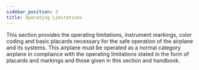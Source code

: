 ```yaml
---
sidebar_position: 3
title: Operating Limitations
---
```

This section provides the operating limitations, instrument markings, color coding and basic placards necessary for the safe operation of the airplane and its systems. This airplane must be operated as a normal category airplane in compliance with the operating limitations stated in the form of placards and markings and those given in this section and handbook.